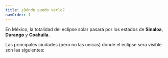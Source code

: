 ```yaml
---
title: ¿Dónde puedo verlo?
navOrder: 1
---
```



En México, la totalidad del eclipse solar pasará por los estados de **Sinaloa**, **Durango** y **Coahuila**.

Las principales ciudades (pero no las unicas) donde el eclipse sera visible son las siguientes:

<StatesSummary />
